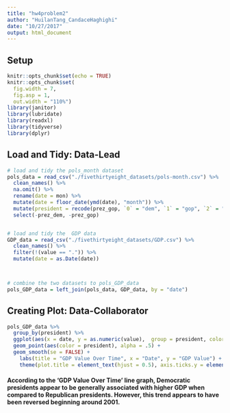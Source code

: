 ```yaml
---
title: "hw4problem2"
author: "HuilanTang_CandaceHaghighi"
date: "10/27/2017"
output: html_document
---
```

## Setup
```r
knitr::opts_chunk$set(echo = TRUE)
knitr::opts_chunk$set(
  fig.width = 7,
  fig.asp = 1,
  out.width = "110%")
library(janitor)
library(lubridate)
library(readxl)
library(tidyverse)
library(dplyr)
```

## Load and Tidy: Data-Lead
```r
# load and tidy the pols_month dataset
pols_data = read_csv("./fivethirtyeight_datasets/pols-month.csv") %>% 
  clean_names() %>% 
  na.omit() %>% 
  rename(date = mon) %>% 
  mutate(date = floor_date(ymd(date), "month")) %>% 
  mutate(president = recode(prez_gop, `0` = "dem", `1` = "gop", `2` = "gop")) %>%
  select(-prez_dem, -prez_gop)


# load and tidy the  GDP data
GDP_data = read_csv("./fivethirtyeight_datasets/GDP.csv") %>% 
  clean_names() %>% 
  filter(!(value == ".")) %>% 
  mutate(date = as.Date(date))



# combine the two datasets to pols_GDP_data
pols_GDP_data = left_join(pols_data, GDP_data, by = "date")
```

## Creating Plot: Data-Collaborator
```r
pols_GDP_data %>%
  group_by(president) %>%
  ggplot(aes(x = date, y = as.numeric(value),  group = president, color = president))   + 
  geom_point(aes(color = president), alpha = .5) +
  geom_smooth(se = FALSE) +
    labs(title = "GDP Value Over Time", x = "Date", y = "GDP Value") +
    theme(plot.title = element_text(hjust = 0.5), axis.ticks.y = element_blank())
```

#### According to the 'GDP Value Over Time' line graph, Democratic presidents appear to be generally associated with higher GDP when compared to Republican presidents. However, this trend appears to have been reversed beginning around 2001.
